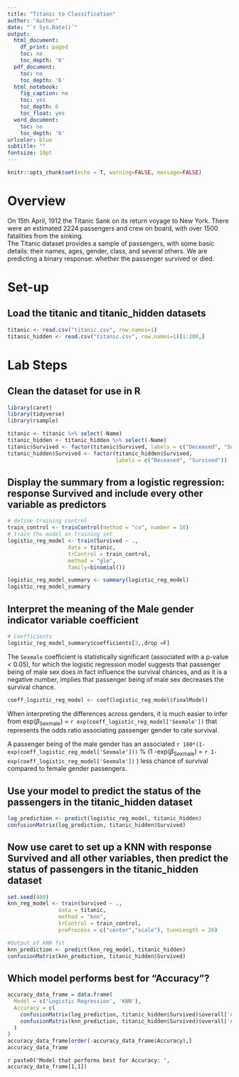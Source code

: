 ```yaml
---
title: "Titanic to Classification"
author: "Author"
date: "`r Sys.Date()`"
output:
  html_document:
    df_print: paged
    toc: no
    toc_depth: '6'
  pdf_document:
    toc: no
    toc_depth: '6'
  html_notebook:
    fig_caption: no
    toc: yes
    toc_depth: 6
    toc_float: yes
  word_document:
    toc: no
    toc_depth: '6'
urlcolor: blue
subtitle: ""
fontsize: 10pt
---
```


```r
knitr::opts_chunk$set(echo = T, warning=FALSE, message=FALSE)
```

# Overview

On 15th April, 1912 the Titanic Sank on its return voyage to New York. There were an estimated 2224
passengers and crew on board, with over 1500 fatalities from the sinking.\
The Titanic dataset provides a sample of passengers, with some basic details: their names, ages, gender, class, and several others. We are predicting a binary response: whether the passenger survived or died.

# Set-up

## Load the titanic and titanic_hidden datasets

```r
titanic <- read.csv("titanic.csv", row.names=1)
titanic_hidden <- read.csv("titanic.csv", row.names=1)[1:200,]
```

# Lab Steps

## Clean the dataset for use in R

```r
library(caret)
library(tidyverse)
library(rsample)
```


```r
titanic <- titanic %>% select(-Name)
titanic_hidden <- titanic_hidden %>% select(-Name)
titanic$Survived <- factor(titanic$Survived, labels = c("Deceased", "Survived"))
titanic_hidden$Survived <- factor(titanic_hidden$Survived, 
                                  labels = c("Deceased", "Survived"))
```

## Display the summary from a logistic regression: response Survived and include every other variable as predictors

```r
# define training control
train_control <- trainControl(method = "cv", number = 10)
# train the model on training set
logistic_reg_model <- train(Survived ~ .,
                   data = titanic,
                   trControl = train_control,
                   method = "glm",
                   family=binomial())
```


```r
logistic_reg_model_summary <- summary(logistic_reg_model)
logistic_reg_model_summary
```

## Interpret the meaning of the Male gender indicator variable coefficient

```r
# Coefficients
logistic_reg_model_summary$coefficients[3,,drop =F]
```

The `Sexmale` coefficient is statistically significant (associated with a p-value < 0.05), for which the logistic regression model suggests that passenger being of male sex does in fact influence the survival chances, and as it is a negative number, implies that passenger being of male sex decreases the survival chance.

```r
coeff_logistic_reg_model <- coef(logistic_reg_model$finalModel)
```

When interpreting the differences across genders, it is much easier to infer from $\text{exp}(\beta_{\text{Sexmale}})$ = `r exp(coeff_logistic_reg_model['Sexmale'])` that represents the odds ratio associating passenger gender to rate survival.

A passenger being of the male gender has an associated `r 100*(1-exp(coeff_logistic_reg_model['Sexmale']))` % (1 -$\text{exp}(\beta_{\text{Sexmale}})$ = `r 1-exp(coeff_logistic_reg_model['Sexmale'])` ) less chance of survival compared to female gender passengers.

## Use your model to predict the status of the passengers in the titanic_hidden dataset

```r
log_prediction <- predict(logistic_reg_model, titanic_hidden)
confusionMatrix(log_prediction, titanic_hidden$Survived)
```

## Now use caret to set up a KNN with response Survived and all other variables, then predict the status of passengers in the titanic_hidden dataset

```r
set.seed(400)
knn_reg_model <- train(Survived ~ ., 
                data = titanic, 
                method = "knn", 
                trControl = train_control, 
                preProcess = c("center","scale"), tuneLength = 20)
```


```r
#Output of kNN fit
knn_prediction <- predict(knn_reg_model, titanic_hidden)
confusionMatrix(knn_prediction, titanic_hidden$Survived)
```

## Which model performs best for "Accuracy"?

```r
accuracy_data_frame = data.frame(
  Model = c('Logistic Regression', 'KNN'),
  Accuracy = c(
    confusionMatrix(log_prediction, titanic_hidden$Survived)$overall['Accuracy'],
    confusionMatrix(knn_prediction, titanic_hidden$Survived)$overall['Accuracy']
  )
)
accuracy_data_frame[order(-accuracy_data_frame$Accuracy),]
accuracy_data_frame
```

`r paste0('Model that performs best for Accuracy: ', accuracy_data_frame[1,1])`